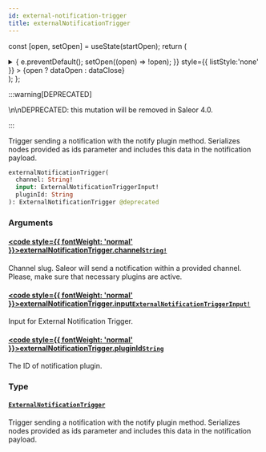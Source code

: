 ```yaml
---
id: external-notification-trigger
title: externalNotificationTrigger
---
```






const [open, setOpen] = useState(startOpen);
return (
<details {...(open ? { open: true } : {})} className="details" style={{ border:'none', boxShadow:'none', background:'var(--ifm-background-color)' }}>
<summary
onClick={(e) => {
e.preventDefault();
setOpen((open) => !open);
}}
style={{ listStyle:'none' }} >
{open ? dataOpen : dataClose}
</summary>
{open && children}
</details>
);
};

:::warning[DEPRECATED]

\n\nDEPRECATED: this mutation will be removed in Saleor 4.0.

:::

Trigger sending a notification with the notify plugin method. Serializes nodes provided as ids parameter and includes this data in the notification payload.


<Badge text="Added in Saleor 3.1" class="badge badge--secondary margin-bottom--sm" />


```graphql
externalNotificationTrigger(
  channel: String!
  input: ExternalNotificationTriggerInput!
  pluginId: String
): ExternalNotificationTrigger @deprecated
```

### Arguments

#### [<code style={{ fontWeight: 'normal' }}>externalNotificationTrigger.<b>channel</b></code>](#)<Bullet />[`String!`](../../../api-reference/miscellaneous/scalars/string.mdx) <Badge class="badge badge--secondary" text="non-null"/> <Badge class="badge badge--secondary" text="scalar"/> <Badge class="badge badge--secondary" text="miscellaneous"/>

Channel slug. Saleor will send a notification within a provided channel. Please, make sure that necessary plugins are active.

#### [<code style={{ fontWeight: 'normal' }}>externalNotificationTrigger.<b>input</b></code>](#)<Bullet />[`ExternalNotificationTriggerInput!`](../../../api-reference/miscellaneous/inputs/external-notification-trigger-input.mdx) <Badge class="badge badge--secondary" text="non-null"/> <Badge class="badge badge--secondary" text="input"/> <Badge class="badge badge--secondary" text="miscellaneous"/>

Input for External Notification Trigger.

#### [<code style={{ fontWeight: 'normal' }}>externalNotificationTrigger.<b>pluginId</b></code>](#)<Bullet />[`String`](../../../api-reference/miscellaneous/scalars/string.mdx) <Badge class="badge badge--secondary" text="scalar"/> <Badge class="badge badge--secondary" text="miscellaneous"/>

The ID of notification plugin.

### Type

#### [`ExternalNotificationTrigger`](../../../api-reference/miscellaneous/objects/external-notification-trigger.mdx) <Badge class="badge badge--secondary" text="object"/> <Badge class="badge badge--secondary" text="miscellaneous"/>

Trigger sending a notification with the notify plugin method. Serializes nodes provided as ids parameter and includes this data in the notification payload.


<Badge text="Added in Saleor 3.1" class="badge badge--secondary margin-bottom--sm" />

